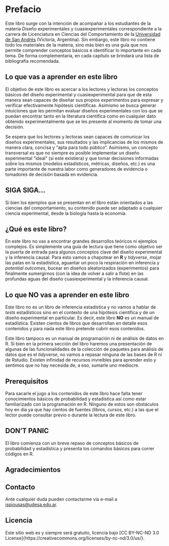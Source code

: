 # Prefacio {.unnumbered}

Este libro surge con la intención de acompañar a los estudiantes de la materia Diseño experimentales y cuasiexperimentales correspondiente a la carrera de Licenciatura en Ciencias del Comportamiento de la [Universidad de San Andrés](https://udesa.edu.ar/) (Victoria, Argentina). Sin embargo, este libro no contiene todo los materiales de la materia, sino más bien es una guía que nos permite comprender conceptos básicos e identificar lo importante en cada tema. De forma complementaria, en cada capítulo se brindará una lista de bibliografía recomendada.

## Lo que vas a aprender en este libro

El objetivo de este libro es acercar a los lectores y lectoras los conceptos básicos del diseño experimental y cuasiexperimental para que de esta manera sean capaces de diseñar sus propios experimentos para expresar y verificar efectivamente hipótesis científicas. Asimismo se busca generar intuiciones que les permitan evaluar diseños experimentales con los que se puedan encontrar tanto en la literatura científica como en cualquier dato obtenido experimentalmente que se les presente al momento de tomar una decisión.

Se espera que los lectores y lectoras sean capaces de comunicar los diseños experimentales, sus resultados y las implicancias de los mismos de manera clara, concisa y "apta para todo público". Asímismo, un concepto transversal es que no siempre es posible implementar un diseño experimental "ideal" (si este existiera) y que tomar decisiones informadas sobre los mismos (modelos estadísticos, métricas, diseños, etc.) es una parte importante de nuestra labor como generadores de evidencia o tomadores de decisión basada en evidencia.

::: {.callout-tip icon="false"}
## SIGA SIGA...

Si bien los ejemplos que se presentan en el libro están orientados a las ciencias del comportamiento, su contenido puede ser adaptado a cualquier ciencia experimental, desde la biología hasta la economía.
:::

## ¿Qué es este libro?

En este libro no vas a encontrar grandes desarrollos teóricos ni ejemplos complejos. Es simplemente una guía de lectura que tiene como objetivo ser la puerta de entrada para algunos conceptos clave del diseño experimental y la inferencia causal. Para esto vamos a chapotear en **R** y *tidyverse*, mojar las patas en la estadística, aguantar un poco la respiración en inferencia y *potential outcomes*, bucear en diseños aleatorizados (experimentos) para finalmente sumergirnos (con la idea de volver a salir a flote) en las profundas aguas del diseño cuasiexperimental y la inferencia causal.

## Lo que NO vas a aprender en este libro

Este libro no es un libro de inferencia estadística y no vamos a hablar de *tests* estadísticos sino en el contexto de una hipótesis científica y de un diseño experimental en particular. Es decir, este libro **NO** es un manual de estadística. Existen cientos de libros que desarrollan en detalle esos contenidos y para nada este libro pretende cubrir esos contenidos.

Este libro tampoco es un manual de programación ni de análisis de datos en R. Si bien en la primera sección del libro haremos una presentación de algunas de las funcionalidades de la colección de paquetes para análisis de datos que es el *tidyverse*, no vamos a repasar ninguna de las bases de R ni de Rstudio. Existen infinidad de recursos invreíbles para aprender esto y sentimos que no hay necesida de, a eso, sumarle uno mediocre.

## Prerequisitos

Para sacarle el jugo a los contenidos de este libro hace falta tener conocimientos básicos de probabilidad y estadística así como estar familiarizado con la programación en R. Ninguno de estos son obstáculos hoy en día ya que hay cientos de fuentes (libros, cursos, etc.) a las que el lector puede consultar previo o durante la lectura de este libro.

::: {.callout-warning icon="false"}
## DON'T PANIC

El libro comienza con un breve repaso de conceptos básicos de probabilidad y estadística y presenta los comandos básicos para correr códigos en R.
:::

## Agradecimientos

## Contacto

Ante cualquier duda pueden contactarme vía e-mail a [ispiousas\@udesa.edu.ar](mailto:ispiousas@udesa.edu.ar).

## Licencia

Este sitio web es y siempre será gratuito, licencia bajo \[CC BY-NC-ND 3.0 License\]{https://creativecommons.org/licenses/by-nc-nd/3.0/us/}.
